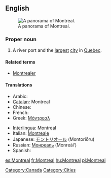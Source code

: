 {{also|Montréal}}
==English==
{{wikipedia}}
[[Image:Montreal Twilight Panorama 2006.jpg|thumb|right|A panorama of Montreal.]]

===Proper noun===
{{en-proper noun}}

# A river port and the [[largest]] [[city]] in [[Quebec]].

====Related terms====
* [[Montrealer]]

====Translations====
{{trans-top|a city in Quebec}}
* Arabic: {{t|ar|مونتريال|m|tr=Muuntriyaal}}
* [[Catalan]]: Montreal
* Chinese: {{蒙特利爾|蒙特利尔|Méngtèlì'ěr}}
* French: {{t+|fr|Montréal|m}}
* Greek: [[Μόντρεαλ]]
{{trans-mid}}
* [[Interlingua]]: Montreal
* Italian: [[Montreale]] {{f}}
* Japanese: [[モントリオール]] (Montoriōru)
* Russian: [[Монреаль]] (Monreál’) {{m}}
* Spanish: {{t+|es|Montreal|m}}
{{trans-bottom}}

[[Category:Canada]]
[[Category:Cities]]

[[es:Montreal]]
[[fr:Montreal]]
[[hu:Montreal]]
[[pl:Montreal]]